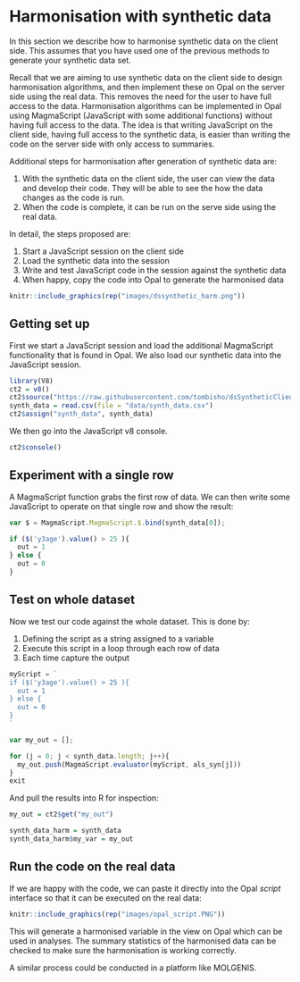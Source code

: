 # Harmonisation with synthetic data {#harmonisation}

In this section we describe how to harmonise synthetic data on the client side. This assumes that you have used one of the previous methods to generate your synthetic data set.

Recall that we are aiming to use synthetic data on the client side to design harmonisation algorithms, and then implement these on Opal on the server side using the real data. This removes the need for the user to have full access to the data. Harmonisation algorithms can be implemented in Opal using MagmaScript (JavaScript with some additional functions) without having full access to the data. The idea is that writing JavaScript on the client side, having full access to the synthetic data, is easier than writing the code on the server side with only access to summaries.

Additional steps for harmonisation after generation of synthetic data are:

1. With the synthetic data on the client side, the user can view the data and develop their code. They will be able to see the how the data changes as the code is run.
2. When the code is complete, it can be run on the serve side using the real data.

In detail, the steps proposed are:

1. Start a JavaScript session on the client side
2. Load the synthetic data into the session
3. Write and test JavaScript code in the session against the synthetic data
4. When happy, copy the code into Opal to generate the harmonised data

```r
knitr::include_graphics(rep("images/dssynthetic_harm.png"))

```

## Getting set up

First we start a JavaScript session and load the additional MagmaScript functionality that is found in Opal. We also load our synthetic data into the JavaScript session.
```r
library(V8)
ct2 = v8()
ct2$source("https://raw.githubusercontent.com/tombisho/dsSyntheticClient/main/MagmaScript.min.js")
synth_data = read.csv(file = "data/synth_data.csv")
ct2$assign("synth_data", synth_data)
```

We then go into the JavaScript v8 console.
```r
ct2$console()

```

## Experiment with a single row
A MagmaScript function grabs the first row of data. We can then write some JavaScript to operate on that single row and show the result:
```javascript
var $ = MagmaScript.MagmaScript.$.bind(synth_data[0]);

if ($('y3age').value() > 25 ){
  out = 1
} else {
  out = 0
}
```
## Test on whole dataset
Now we test our code against the whole dataset. This is done by:

1. Defining the script as a string assigned to a variable
2. Execute this script in a loop through each row of data
3. Each time capture the output

```javascript

myScript = `
if ($('y3age').value() > 25 ){
  out = 1
} else {
  out = 0
}
`

var my_out = [];

for (j = 0; j < synth_data.length; j++){
  my_out.push(MagmaScript.evaluator(myScript, als_syn[j]))
}
exit
```
And pull the results into R for inspection:

```r
my_out = ct2$get("my_out")

synth_data_harm = synth_data
synth_data_harm$my_var = my_out
```

## Run the code on the real data

If we are happy with the code, we can paste it directly into the Opal *script* interface so that it can be executed on the real data:

```r
knitr::include_graphics(rep("images/opal_script.PNG"))

```

This will generate a harmonised variable in the view on Opal which can be used in analyses. The summary statistics of the harmonised data can be checked to make sure the harmonisation is working correctly.

A similar process could be conducted in a platform like MOLGENIS.
